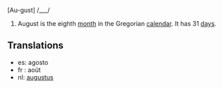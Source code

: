 [Au-gust] /___/

#August is the eighth [[month]] in the Gregorian [[calendar]]. It has 31 [[day]]s.

==Translations==
*es: agosto
*fr : août
*nl: [[augustus]]
